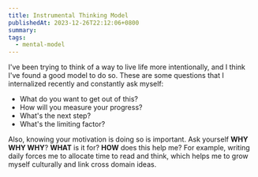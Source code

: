 ```yaml
---
title: Instrumental Thinking Model
publishedAt: 2023-12-26T22:12:06+0800
summary:
tags:
  - mental-model
---
```


I've been trying to think of a way to live life more intentionally, and I think I've found a good model to do so. These are some questions that I internalized recently and constantly ask myself:

- What do you want to get out of this?
- How will you measure your progress?
- What's the next step?
- What's the limiting factor?

Also, knowing your motivation is doing so is important. Ask yourself **WHY WHY WHY**? **WHAT** is it for? **HOW** does this help me? For example, writing daily forces me to allocate time to read and think, which helps me to grow myself culturally and link cross domain ideas.
